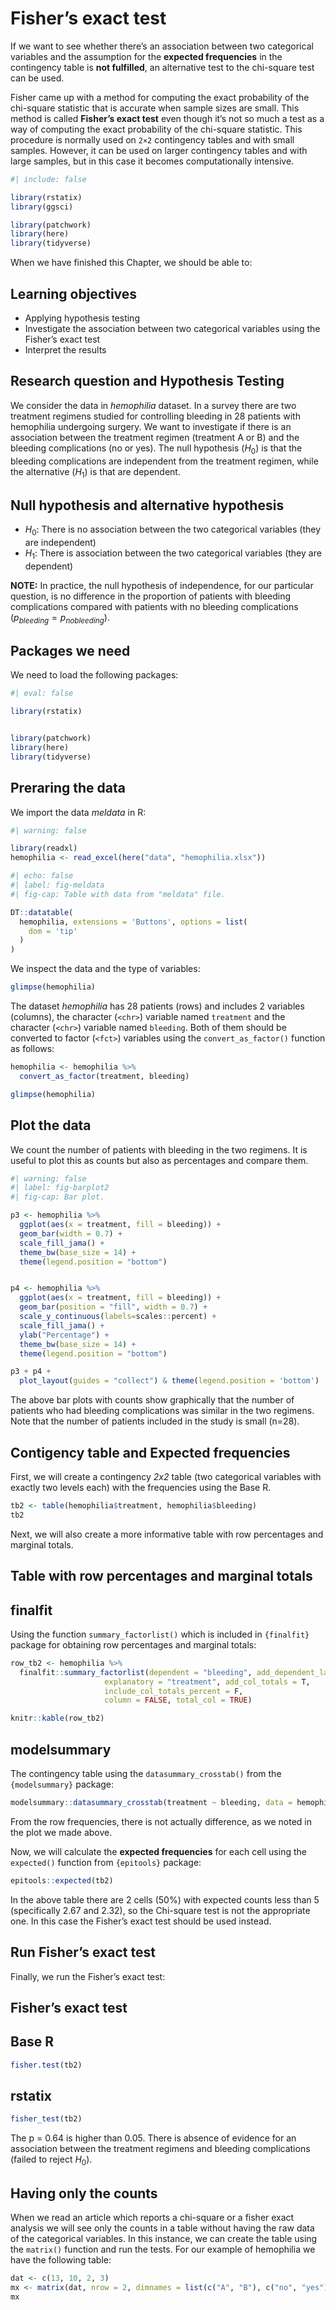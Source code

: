 # Fisher's exact test {#sec-fisher_exact}

If we want to see whether there's an association between two categorical variables and the assumption for the **expected frequencies** in the contingency table is **not fulfilled**, an alternative test to the chi-square test can be used.

Fisher came up with a method for computing the exact probability of the chi-square statistic that is accurate when sample sizes are small. This method is called **Fisher's exact test** even though it's not so much a test as a way of computing the exact probability of the chi-square statistic. This procedure is normally used on `2×2` contingency tables and with small samples. However, it can be used on larger contingency tables and with large samples, but in this case it becomes computationally intensive.

```r
#| include: false

library(rstatix)
library(ggsci)

library(patchwork)
library(here)
library(tidyverse)
```

When we have finished this Chapter, we should be able to:

::: {.callout-caution icon="false"}
## Learning objectives

-   Applying hypothesis testing
-   Investigate the association between two categorical variables using the Fisher's exact test
-   Interpret the results
:::

## Research question and Hypothesis Testing

We consider the data in *hemophilia* dataset. In a survey there are two treatment regimens studied for controlling bleeding in 28 patients with hemophilia undergoing surgery. We want to investigate if there is an association between the treatment regimen (treatment A or B) and the bleeding complications (no or yes). The null hypothesis ($H_0$) is that the bleeding complications are independent from the treatment regimen, while the alternative ($H_1$) is that are dependent.

::: {.callout-note icon="false"}
## Null hypothesis and alternative hypothesis

-   $H_0$: There is no association between the two categorical variables (they are independent)
-   $H_1$: There is association between the two categorical variables (they are dependent)
:::

**NOTE:** In practice, the null hypothesis of independence, for our particular question, is no difference in the proportion of patients with bleeding complications compared with patients with no bleeding complications ($p_{bleeding} = p_{no bleeding}$).

## Packages we need

We need to load the following packages:

```r
#| eval: false

library(rstatix)


library(patchwork)
library(here)
library(tidyverse)
```

## Preraring the data

We import the data *meldata* in R:

```r
#| warning: false

library(readxl)
hemophilia <- read_excel(here("data", "hemophilia.xlsx"))
```

```r
#| echo: false
#| label: fig-meldata
#| fig-cap: Table with data from "meldata" file.

DT::datatable(
  hemophilia, extensions = 'Buttons', options = list(
    dom = 'tip'
  )
)

```

We inspect the data and the type of variables:

```r
glimpse(hemophilia)
```

The dataset *hemophilia* has 28 patients (rows) and includes 2 variables (columns), the character (`<chr>`) variable named `treatment` and the character (`<chr>`) variable named `bleeding`. Both of them should be converted to factor (`<fct>`) variables using the `convert_as_factor()` function as follows:

```r
hemophilia <- hemophilia %>%
  convert_as_factor(treatment, bleeding)

glimpse(hemophilia)
```

## Plot the data

We count the number of patients with bleeding in the two regimens. It is useful to plot this as counts but also as percentages and compare them.

```r
#| warning: false
#| label: fig-barplot2
#| fig-cap: Bar plot.

p3 <- hemophilia %>%
  ggplot(aes(x = treatment, fill = bleeding)) +
  geom_bar(width = 0.7) +
  scale_fill_jama() +
  theme_bw(base_size = 14) +
  theme(legend.position = "bottom")


p4 <- hemophilia %>%
  ggplot(aes(x = treatment, fill = bleeding)) +
  geom_bar(position = "fill", width = 0.7) +
  scale_y_continuous(labels=scales::percent) +
  scale_fill_jama() +
  ylab("Percentage") +
  theme_bw(base_size = 14) +
  theme(legend.position = "bottom") 

p3 + p4 + 
  plot_layout(guides = "collect") & theme(legend.position = 'bottom')
```

The above bar plots with counts show graphically that the number of patients who had bleeding complications was similar in the two regimens. Note that the number of patients included in the study is small (n=28).

## Contigency table and Expected frequencies

First, we will create a contingency *2x2* table (two categorical variables with exactly two levels each) with the frequencies using the Base R.

```r
tb2 <- table(hemophilia$treatment, hemophilia$bleeding)
tb2
```

Next, we will also create a more informative table with row percentages and marginal totals.

::: {#exercise-joins .callout-tip}
## Table with row percentages and marginal totals

::: panel-tabset
## finalfit

Using the function `summary_factorlist()` which is included in `{finalfit}` package for obtaining row percentages and marginal totals:

```r
row_tb2 <- hemophilia %>%
  finalfit::summary_factorlist(dependent = "bleeding", add_dependent_label = T,
                     explanatory = "treatment", add_col_totals = T,
                     include_col_totals_percent = F,
                     column = FALSE, total_col = TRUE)

knitr::kable(row_tb2) 
```

## modelsummary

The contingency table using the `datasummary_crosstab()` from the `{modelsummary}` package:

```r
modelsummary::datasummary_crosstab(treatment ~ bleeding, data = hemophilia)
```
:::
:::

From the row frequencies, there is not actually difference, as we noted in the plot we made above.

Now, we will calculate the **expected frequencies** for each cell using the `expected()` function from `{epitools}` package:

```r
epitools::expected(tb2)
```

In the above table there are 2 cells (50%) with expected counts less than 5 (specifically 2.67 and 2.32), so the Chi-square test is not the appropriate one. In this case the Fisher's exact test should be used instead.

## Run Fisher's exact test

Finally, we run the Fisher's exact test:

::: {#exercise-joins .callout-tip}
## Fisher's exact test

::: panel-tabset
## Base R

```r
fisher.test(tb2)
```

## rstatix

```r
fisher_test(tb2)
```
:::
:::

The p = 0.64 is higher than 0.05. There is absence of evidence for an association between the treatment regimens and bleeding complications (failed to reject $H_0$).

## Having only the counts

When we read an article which reports a chi-square or a fisher exact analysis we will see only the counts in a table without having the raw data of the categorical variables. In this instance, we can create the table using the `matrix()` function and run the tests. For our example of hemophilia we have the following table:

```r
dat <- c(13, 10, 2, 3)
mx <- matrix(dat, nrow = 2, dimnames = list(c("A", "B"), c("no", "yes")))
mx
```
